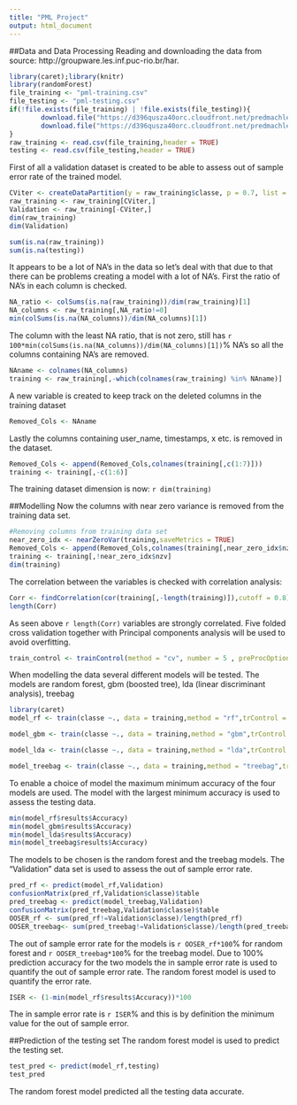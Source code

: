```yaml
---
title: "PML Project"
output: html_document
---
```


##Data and Data Processing
Reading and downloading the data from source:  http://groupware.les.inf.puc-rio.br/har.
```r
library(caret);library(knitr)
library(randomForest)
file_training <- "pml-training.csv"
file_testing <- "pml-testing.csv"
if(!file.exists(file_training) | !file.exists(file_testing)){
        download.file("https://d396qusza40orc.cloudfront.net/predmachlearn/pml-training.csv",file_training)
        download.file("https://d396qusza40orc.cloudfront.net/predmachlearn/pml-testing.csv",file_testing)
}
raw_training <- read.csv(file_training,header = TRUE)
testing <- read.csv(file_testing,header = TRUE)
```
First of all a validation dataset is created to be able to assess out of sample error rate of the trained model.

```r
CViter <- createDataPartition(y = raw_training$classe, p = 0.7, list = FALSE)
raw_training <- raw_training[CViter,]
Validation <- raw_training[-CViter,]
dim(raw_training)
dim(Validation)
```

```r
sum(is.na(raw_training))
sum(is.na(testing))
```
It appears to be a lot of NA's in the data so let's deal with that due to that there can be problems creating a model with a lot of NA's. First the ratio of NA's in each column is checked.

```r
NA_ratio <- colSums(is.na(raw_training))/dim(raw_training)[1]
NA_columns <- raw_training[,NA_ratio!=0]
min(colSums(is.na(NA_columns))/dim(NA_columns)[1])
```
The column with the least NA ratio, that is not zero, still has `r 100*min(colSums(is.na(NA_columns))/dim(NA_columns)[1])`% NA's so all the columns containing NA's are removed.

```r
NAname <- colnames(NA_columns)
training <- raw_training[,-which(colnames(raw_training) %in% NAname)]
```
A new variable is created to keep track on the deleted columns in the training dataset
```r
Removed_Cols <- NAname
```
Lastly the columns containing user_name, timestamps, x etc. is removed in the dataset.
```r
Removed_Cols <- append(Removed_Cols,colnames(training[,c(1:7)]))
training <- training[,-c(1:6)]

```
The training dataset dimension is now: `r dim(training)`

##Modelling
Now the columns with near zero variance is removed from the training data set.
```r
#Removing columns from training data set
near_zero_idx <- nearZeroVar(training,saveMetrics = TRUE)
Removed_Cols <- append(Removed_Cols,colnames(training[,near_zero_idx$nzv]))
training <- training[,!near_zero_idx$nzv]
dim(training)

```
The correlation between the variables is checked with correlation analysis:
```r
Corr <- findCorrelation(cor(training[,-length(training)]),cutoff = 0.8)
length(Corr)
```
As seen above `r length(Corr)` variables are strongly correlated. Five folded cross validation together with Principal components analysis will be used to avoid overfitting.
```r
train_control <- trainControl(method = "cv", number = 5 , preProcOptions="pca")
```

When modelling the data several different models will be tested. The models are random forest, gbm (boosted tree), lda (linear discriminant analysis), treebag 
```r
library(caret)
model_rf <- train(classe ~., data = training,method = "rf",trControl = train_control)

model_gbm <- train(classe ~., data = training,method = "gbm",trControl = train_control,verbose = FALSE)

model_lda <- train(classe ~., data = training,method = "lda",trControl = train_control)

model_treebag <- train(classe ~., data = training,method = "treebag",trControl = train_control)
```
To enable a choice of model the maximum minimum accuracy of the four models are used. The model with the largest minimum accuracy is used to assess the testing data.
```r
min(model_rf$results$Accuracy)
min(model_gbm$results$Accuracy)
min(model_lda$results$Accuracy)
min(model_treebag$results$Accuracy)
```
The models to be chosen is the random forest and the treebag models. The "Validation" data set is used to assess the out of sample error rate.  
```r
pred_rf <- predict(model_rf,Validation)
confusionMatrix(pred_rf,Validation$classe)$table
pred_treebag <- predict(model_treebag,Validation)
confusionMatrix(pred_treebag,Validation$classe)$table
OOSER_rf <- sum(pred_rf!=Validation$classe)/length(pred_rf)
OOSER_treebag<- sum(pred_treebag!=Validation$classe)/length(pred_treebag)
```
The out of sample error rate for the models is `r OOSER_rf*100`% for random forest and `r OOSER_treebag*100`% for the treebag model. Due to 100% prediction accuracy for the two models the in sample error rate is used to quantify the out of sample error rate. The random forest model is used to quantify the error rate.
```r
ISER <- (1-min(model_rf$results$Accuracy))*100
```
The in sample error rate is `r ISER`% and this is by definition the minimum value for the out of sample error.

##Prediction of the testing set
The random forest model is used to predict the testing set.
```r
test_pred <- predict(model_rf,testing)
test_pred
```

The random forest model predicted all the testing data accurate.


